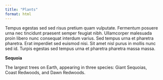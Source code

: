 ```yaml
---
title: "Plants"
format: html
---
```


Tempus egestas sed sed risus pretium quam vulputate. Fermentum posuere urna nec tincidunt praesent semper feugiat nibh. Ullamcorper malesuada proin libero nunc consequat interdum varius. Sed tempus urna et pharetra pharetra. Erat imperdiet sed euismod nisi. Sit amet nisl purus in mollis nunc sed id. Turpis egestas sed tempus urna et pharetra pharetra massa massa.

:::{.definition}
**Sequoia**

The largest trees on Earth, appearing in three species: Giant Sequoias, Coast Redwoods, and Dawn Redwoods.
:::


